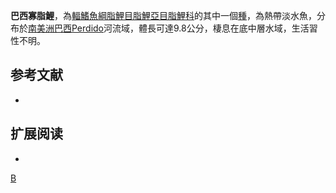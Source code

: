 {{Speciesbox 
| taxon = Oligosarcus perdido
| status = NE
| status_system = IUCN3.1
| authority =  [[Ribeiro|Ribeiro]], [[Cavallaro|Cavallaro]] & [[Froehlich|Froehlich]], 2007
| synonyms = 
}}
'''巴西寡脂鯉'''，為[[輻鰭魚綱|輻鰭魚綱]][[脂鯉目|脂鯉目]][[脂鯉亞目|脂鯉亞目]][[脂鯉科|脂鯉科]]的其中一個[[種|種]]，為熱帶淡水魚，分布於[[南美洲|南美洲]][[巴西|巴西]]Perdido河流域，體長可達9.8公分，棲息在底中層水域，生活習性不明。
==参考文献==
{{refbegin}}
*{{FishBase_species|genus=Oligosarcus|species=perdido|year=2013|month=12}}
{{refend}}

== 扩展阅读 ==
{{refbegin}}
*{{wikispecies-inline|Oligosarcus perdido|巴西寡脂鯉}}
{{refend}}
{{Taxonbar|from=Q5592005}}

[[Category:寡脂鯉屬|B]]


{{魚類小作品}}